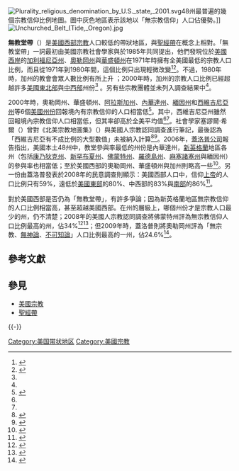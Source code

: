 {{expand|time=2018-06-11T13:32:51+00:00}}
{{noteTA
|G1 = USState
}}
[[File:Plurality_religious_denomination_by_U.S._state,_2001.svg|thumb]]48州最普遍的幾個宗教信仰比例地圖。圖中灰色地區表示該地以「無宗教信仰」人口佔優勢。]]
[[File:Unchurched_Belt_(Tide,_Oregon).jpg|thumb]]

'''無教堂帶'''（{{lang-en|Unchurched Belt}}）是[[美國西部|美國西部]][[宗教|宗教]]人口較低的帶狀地區，與[[聖經帶|聖經帶]]在概念上相對。「無教堂帶」一詞最初由美國宗教社會學家{{Link-en|羅德尼·斯塔克|Rodney Stark}}與{{Link-en|威廉·希姆斯·本布里奇|William Sims Bainbridge}}於1985年共同提出，他們發現位於[[美國西岸|美國西岸]]的[[加利福尼亞州|加利福尼亞州]]、[[奧勒岡州|奧勒岡州]]與[[華盛頓州|華盛頓州]]在1971年時擁有全美國最低的宗教人口比例，而且從1971年到1980年間，這個比例只出現輕微改變<ref name=FinkeScheitle>{{cite journal |url=http://rra.hartsem.edu/finkescheitlearticle.htm |title=Accounting for the Uncounted: Computing Correctives for the 2000 RCMS Data |first1=Roger |last1=Finke |first2=Christopher |last2=Scheitle |journal=''Review of Religious Research'' |volume=47 |number=1 |year=2005 |accessdate=2011-12-12 |language=en |deadurl=yes |archiveurl=https://web.archive.org/web/20120204185852/http://rra.hartsem.edu/finkescheitlearticle.htm |archivedate=2012-02-04 }}</ref><ref>{{cite journal |url=http://www.jstor.org/pss/1045222 |title=Reviewed work(s): Big Structures, Large Processes, Huge Comparisons by Charles Tilly |first=Richard A |last=Wright |journal=''Annals of the American Academy of Political and Social Science'' |volume=484 |year=1986 |pages=184–185|language=en}}</ref>。不過，1980年時，加州的教會會眾人數比例有所上升 ；2000年時，加州的宗教人口比例已經超越許多[[美國東北部|美國東北部]]與[[美國中西部|中西部]]州份<ref name=FinkeScheitle/> 。另有些宗教團體並未列入調查結果中<ref name=FinkeScheitle/>。

2000年時，奧勒岡州、華盛頓州、[[阿拉斯加州|阿拉斯加州]]、[[內華達州|內華達州]]、[[緬因州|緬因州]]和[[西維吉尼亞州|西維吉尼亞州]]等6個[[美國州份|美國州份]]回報境內有宗教信仰的人口相當低<ref name=thearda>{{cite web|url=http://www.thearda.com/mapsReports/maps/map.asp?state=101&variable=616|title=All Denominations--Rates of Adherence Per 1000 Population (2000) *Adjusted*|publisher=The Association of Religion Data Archives|accessdate=2009-01-16|language=en|archive-date=2018-06-13|archive-url=https://web.archive.org/web/20180613111509/http://www.thearda.com/mapsReports/maps/map.asp?state=101&variable=616|dead-url=no}}</ref>。其中，西維吉尼亞州雖然回報境內宗教信仰人口相當低，但其{{Link-en|教會參與|Church attendance}}率卻高於全美平均值<ref name=thearda/><ref name=Gallup/>。社會學家塞謬爾·希爾（{{lang|en|Samuel S. Hill}}）曾對《北美宗教地圖集》（''{{lang|en|North American Religion Atlas}}''）與美國人宗教認同調查進行筆記，最後認為「西維吉尼亞有不成比例的大型數值」未被納入計算<ref>{{cite web|url=http://religionatlas.org/|title=North American Religion Atlas|publisher=Indiana University Purdue University-Indianapolis|language=en|accessdate=2013-12-01|archive-date=2021-02-24|archive-url=https://web.archive.org/web/20210224234521/https://religionatlas.org/|dead-url=no}}</ref><ref>{{Cite book|author=Wilson, Charles Reagan|coauthor=Mark Silk|title=''Religion and Public Life in the South: In the Evangelical Mode''|publisher=AltaMira Press|year=2005|language=en|pages=151|isbn=0759106355}}</ref>。2006年，[[蓋洛普_(公司)|蓋洛普公司]]報告指出，美國本土48州中，教堂參與率最低的州份是內華達州，[[新英格蘭|新英格蘭]]地區各州（包括[[康乃狄克州|康乃狄克州]]、[[新罕布夏州|新罕布夏州]]、[[佛蒙特州|佛蒙特州]]、[[羅德島州|羅德島州]]、[[麻塞諸塞州|麻塞諸塞州]]與緬因州）的參與率也相當低；至於美國西部的奧勒岡州、華盛頓州與加州則略高一些<ref name=Gallup>{{cite web|url=http://www.gallup.com/poll/22579/Church-Attendance-Lowest-New-England-Highest-South.aspx|title=Church Attendance Lowest in New England, Highest in South|author=Newport, Frank|publisher=Gallup|date=April 27, 2006|accessdate=2010-01-22|language=en|archive-date=2017-07-01|archive-url=https://web.archive.org/web/20170701014014/http://www.gallup.com/poll/22579/Church-Attendance-Lowest-New-England-Highest-South.aspx|dead-url=no}}</ref>。另一份由蓋洛普發表於2008年的民意調查則顯示：美國西部人口中，信仰[[上帝|上帝]]的人口比例只有59%，遠低於[[美國東部|美國東部]]的80%、中西部的83%與[[美國南部|南部]]的86%<ref>{{cite web|url=http://www.gallup.com/poll/109108/Belief-God-Far-Lower-Western-US.aspx|title=Belief in God Far Lower in Western U.S.|author=Newport, Frank|publisher=Gallup|date=July 28, 2008|accessdate=2010-01-22|language=en|archive-date=2010-08-28|archive-url=https://web.archive.org/web/20100828073931/http://www.gallup.com/poll/109108/belief-god-far-lower-western-us.aspx|dead-url=no}}</ref>。

對於美國西部是否仍為「無教堂帶」，有許多爭論；因為新英格蘭地區無宗教信仰的人口比例相當高，甚至超越美國西部。在州的層級上，哪個州份才是宗教人口最少的州，仍不清楚；2008年的美國人宗教認同調查將佛蒙特州評為無宗教信仰人口比例最高的州，佔34%<ref>{{cite web|url=http://www.americanreligionsurvey-aris.org/reports/ARIS_Report_2008.pdf|title=American Religious Identification Survey (ARIS 2008)|author=Kosmin, Barry A. et al|publisher=[[三一學院_(康乃狄克州)|Trinity College]]|year=2009|accessdate=2010-01-22|archiveurl=https://web.archive.org/web/20090824082631/http://www.americanreligionsurvey-aris.org/reports/ARIS_Report_2008.pdf|archivedate=2009-08-24|language=en|deadurl=yes}}</ref><ref>{{cite web|url=http://www.americanreligionsurvey-aris.org/reports/NONES_08.pdf |title=American Nones: The Profile of the No Religion Population |author=Kosmin, Barry A. et al |publisher=Trinity College |year=2009 |accessdate=2010-01-22 |language=en |deadurl=yes |archiveurl=https://web.archive.org/web/20091007012422/http://www.americanreligionsurvey-aris.org/reports/NONES_08.pdf |archivedate=2009-10-07 }}</ref>；但2009年時，蓋洛普則將奧勒岡州評為「無宗教、[[無神論|無神論]]、[[不可知論|不可知論]]」人口比例最高的一州，佔24.6%<ref>{{cite web|url=http://www.gallup.com/poll/122075/Religious-Identity-States-Differ-Widely.aspx#2|title=Religious Identity: States Differ Widely|author=Newport, Frank|publisher=Gallup|date=August 7, 2009|accessdate=2010-01-22|language=en|archive-date=2017-09-15|archive-url=https://web.archive.org/web/20170915213404/http://www.gallup.com/poll/122075/Religious-Identity-States-Differ-Widely.aspx#2|dead-url=no}}</ref>。

== 參考文獻 ==
{{Reflist|2}}

== 參見 ==
* [[美國宗教|美國宗教]]
* [[聖經帶|聖經帶]]

{{-}}
{{U.S. Belt regions}}

[[Category:美国带状地区|Category:美国带状地区]]
[[Category:美國宗教|Category:美國宗教]]
